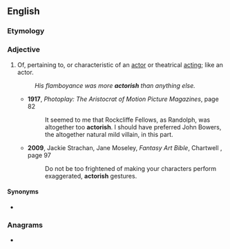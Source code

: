 ==English==

===Etymology===
{{suffix|actor|ish|lang=en}}

===Adjective===
{{en-adj}}

# Of, pertaining to, or characteristic of an [[actor]] or theatrical [[acting]]; like an actor.
#: ''His flamboyance was more '''actorish''' than anything else.''
#* '''1917''', ''Photoplay: The Aristocrat of Motion Picture Magazines'', page 82
#*: It seemed to me that Rockcliffe Fellows, as Randolph, was altogether too '''actorish'''. I should have preferred John Bowers, the altogether natural mild villain, in this part.
#* '''2009''', Jackie Strachan, Jane Moseley, ''Fantasy Art Bible'', Chartwell {{ISBN|9780785825524}}, page 97
#*: Do not be too frightened of making your characters perform exaggerated, '''actorish''' gestures.

====Synonyms====
* {{l|en|actorlike}}

===Anagrams===
* {{anagrams|en|Rhacotis|Torchias|chariots|chorista|haricots}}